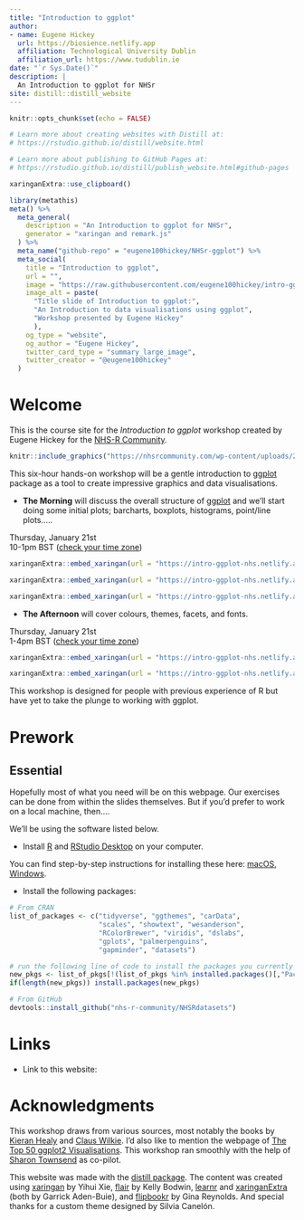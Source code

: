 ```yaml
---
title: "Introduction to ggplot"
author:
- name: Eugene Hickey
  url: https://biosience.netlify.app
  affiliation: Technological University Dublin
  affiliation_url: https://www.tudublin.ie
date: "`r Sys.Date()`"
description: |
  An Introduction to ggplot for NHSr
site: distill::distill_website
---
```


```r
knitr::opts_chunk$set(echo = FALSE)

# Learn more about creating websites with Distill at:
# https://rstudio.github.io/distill/website.html

# Learn more about publishing to GitHub Pages at:
# https://rstudio.github.io/distill/publish_website.html#github-pages

xaringanExtra::use_clipboard()

```

```r
library(metathis)
meta() %>%
  meta_general(
    description = "An Introduction to ggplot for NHSr",
    generator = "xaringan and remark.js"
  ) %>% 
  meta_name("github-repo" = "eugene100hickey/NHSr-ggplot") %>% 
  meta_social(
    title = "Introduction to ggplot",
    url = "",
    image = "https://raw.githubusercontent.com/eugene100hickey/intro-ggplot/master/slides/img/front-page.png",
    image_alt = paste(
      "Title slide of Introduction to ggplot:",
      "An Introduction to data visualisations using ggplot",
      "Workshop presented by Eugene Hickey"
      ),
    og_type = "website",
    og_author = "Eugene Hickey",
    twitter_card_type = "summary_large_image",
    twitter_creator = "@eugene100hickey"
  )
```

# Welcome

This is the course site for the _Introduction to ggplot_ workshop created by Eugene Hickey for the [NHS-R Community](https://nhsrcommunity.com/about/).

<aside>
```r
knitr::include_graphics("https://nhsrcommunity.com/wp-content/uploads/2018/02/logo.png")
```
</aside>

This six-hour hands-on workshop will be a gentle introduction to  [ggplot](https://ggplot2.tidyverse.org/reference/ggplot.html) package as a tool to create impressive graphics and data visualisations.

- **The Morning** will discuss the overall structure of [ggplot](https://ggplot2.tidyverse.org/reference/ggplot.html) and we'll start doing some initial plots; barcharts, boxplots, histograms, point/line plots.....

<aside>
Thursday, January 21st<br/>10-1pm BST ([check your time zone](https://www.worldtimebuddy.com/?qm=1&lid=2964574,360630,524901&h=2964574&date=2021-1-21&sln=10-13&hf=1))
</aside>

```r
xaringanExtra::embed_xaringan(url = "https://intro-ggplot-nhs.netlify.app/slides/01-why-ggplot.html", ratio = "16:9")
```


```r
xaringanExtra::embed_xaringan(url = "https://intro-ggplot-nhs.netlify.app/slides/02-proportions.html", ratio = "16:9")
```


```r
xaringanExtra::embed_xaringan(url = "https://intro-ggplot-nhs.netlify.app/slides/03-distributions-relationships.html", ratio = "16:9")
```

- **The Afternoon** will cover colours, themes, facets, and fonts.

<aside>
Thursday, January 21st<br/>1-4pm BST ([check your time zone](https://www.worldtimebuddy.com/?qm=1&lid=2964574,360630,524901&h=2964574&date=2021-1-21&sln=13-16&hf=1))
</aside>

```r
xaringanExtra::embed_xaringan(url = "https://intro-ggplot-nhs.netlify.app/slides/04-colours.html", ratio = "16:9")
```


```r
xaringanExtra::embed_xaringan(url = "https://intro-ggplot-nhs.netlify.app/slides/05-themes.html", ratio = "16:9")
```

This workshop is designed for people with previous experience of R but have yet to take the plunge to working with ggplot.

# Prework

## Essential

Hopefully most of what you need will be on this webpage. Our exercises can be done from within the slides themselves. But if you'd prefer to work on a local machine, then....

We'll be using the software listed below.

- Install [R](https://cloud.r-project.org/) and [RStudio Desktop](https://rstudio.com/products/rstudio/download/) on your computer. 

You can find step-by-step instructions for installing these here: [macOS](https://www.youtube.com/watch?v=GM88tYlEy_g), [Windows](https://www.youtube.com/watch?v=JRKmZK5-6aE).


- Install the following packages:

```r
# From CRAN
list_of_packages <- c("tidyverse", "ggthemes", "carData", 
                      "scales", "showtext", "wesanderson", 
                      "RColorBrewer", "viridis", "dslabs",
                      "gplots", "palmerpenguins",
                      "gapminder", "datasets")

# run the following line of code to install the packages you currently do not have
new_pkgs <- list_of_pkgs[!(list_of_pkgs %in% installed.packages()[,"Package"])]
if(length(new_pkgs)) install.packages(new_pkgs)

# From GitHub
devtools::install_github("nhs-r-community/NHSRdatasets")
```

# Links

- Link to this website:

# Acknowledgments {.appendix}

This workshop draws from various sources, most notably the books by [Kieran Healy](https://socviz.co/) and [Claus Wilkie](https://clauswilke.com/dataviz/). I'd also like to mention the webpage of [The Top 50 ggplot2 Visualisations](http://r-statistics.co/Top50-Ggplot2-Visualizations-MasterList-R-Code.html). This workshop ran smoothly with the help of [Sharon Townsend](https://www.strategyunitwm.nhs.uk/author/sharon-townsend) as co-pilot.

This website was made with the [distill package](https://rstudio.github.io/distill/). The content was created using [xaringan](https://github.com/yihui/xaringan) by Yihui Xie, [flair](https://rdrr.io/github/kbodwin/flair/) by Kelly Bodwin, [learnr](https://github.com/rstudio/learnr) and [xaringanExtra](https://github.com/gadenbuie/xaringanExtra) (both by Garrick Aden-Buie), and [flipbookr](https://github.com/EvaMaeRey/flipbookr) by Gina Reynolds. And special thanks for a custom theme designed by Silvia Canelón.
